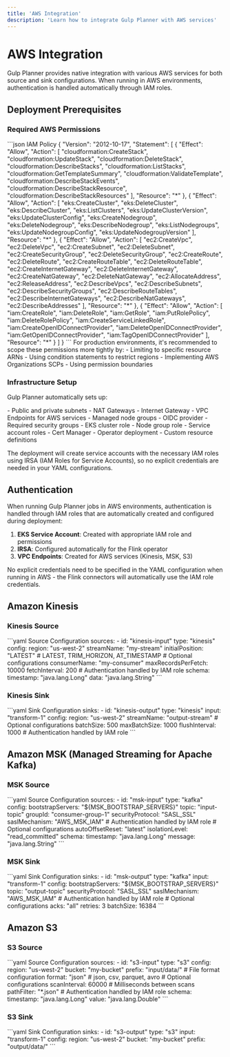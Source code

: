 ```yaml
---
title: 'AWS Integration'
description: 'Learn how to integrate Gulp Planner with AWS services'
---
```


# AWS Integration

Gulp Planner provides native integration with various AWS services for both source and sink configurations. When running in AWS environments, authentication is handled automatically through IAM roles.

## Deployment Prerequisites

### Required AWS Permissions

<CodeGroup>
```json IAM Policy
{
    "Version": "2012-10-17",
    "Statement": [
        {
            "Effect": "Allow",
            "Action": [
                "cloudformation:CreateStack",
                "cloudformation:UpdateStack",
                "cloudformation:DeleteStack",
                "cloudformation:DescribeStacks",
                "cloudformation:ListStacks",
                "cloudformation:GetTemplateSummary",
                "cloudformation:ValidateTemplate",
                "cloudformation:DescribeStackEvents",
                "cloudformation:DescribeStackResource",
                "cloudformation:DescribeStackResources"
            ],
            "Resource": "*"
        },
        {
            "Effect": "Allow",
            "Action": [
                "eks:CreateCluster",
                "eks:DeleteCluster",
                "eks:DescribeCluster",
                "eks:ListClusters",
                "eks:UpdateClusterVersion",
                "eks:UpdateClusterConfig",
                "eks:CreateNodegroup",
                "eks:DeleteNodegroup",
                "eks:DescribeNodegroup",
                "eks:ListNodegroups",
                "eks:UpdateNodegroupConfig",
                "eks:UpdateNodegroupVersion"
            ],
            "Resource": "*"
        },
        {
            "Effect": "Allow",
            "Action": [
                "ec2:CreateVpc",
                "ec2:DeleteVpc",
                "ec2:CreateSubnet",
                "ec2:DeleteSubnet",
                "ec2:CreateSecurityGroup",
                "ec2:DeleteSecurityGroup",
                "ec2:CreateRoute",
                "ec2:DeleteRoute",
                "ec2:CreateRouteTable",
                "ec2:DeleteRouteTable",
                "ec2:CreateInternetGateway",
                "ec2:DeleteInternetGateway",
                "ec2:CreateNatGateway",
                "ec2:DeleteNatGateway",
                "ec2:AllocateAddress",
                "ec2:ReleaseAddress",
                "ec2:DescribeVpcs",
                "ec2:DescribeSubnets",
                "ec2:DescribeSecurityGroups",
                "ec2:DescribeRouteTables",
                "ec2:DescribeInternetGateways",
                "ec2:DescribeNatGateways",
                "ec2:DescribeAddresses"
            ],
            "Resource": "*"
        },
        {
            "Effect": "Allow",
            "Action": [
                "iam:CreateRole",
                "iam:DeleteRole",
                "iam:GetRole",
                "iam:PutRolePolicy",
                "iam:DeleteRolePolicy",
                "iam:CreateServiceLinkedRole",
                "iam:CreateOpenIDConnectProvider",
                "iam:DeleteOpenIDConnectProvider",
                "iam:GetOpenIDConnectProvider",
                "iam:TagOpenIDConnectProvider"
            ],
            "Resource": "*"
        }
    ]
}
```
</CodeGroup>

<Warning>
For production environments, it's recommended to scope these permissions more tightly by:
- Limiting to specific resource ARNs
- Using condition statements to restrict regions
- Implementing AWS Organizations SCPs
- Using permission boundaries
</Warning>

### Infrastructure Setup

Gulp Planner automatically sets up:

<AccordionGroup>
  <Accordion title="VPC with required networking">
    - Public and private subnets
    - NAT Gateways
    - Internet Gateway
    - VPC Endpoints for AWS services
  </Accordion>
  <Accordion title="EKS cluster">
    - Managed node groups
    - OIDC provider
    - Required security groups
  </Accordion>
  <Accordion title="IAM roles and service accounts">
    - EKS cluster role
    - Node group role
    - Service account roles
  </Accordion>
  <Accordion title="Flink Kubernetes Operator">
    - Cert Manager
    - Operator deployment
    - Custom resource definitions
  </Accordion>
</AccordionGroup>

The deployment will create service accounts with the necessary IAM roles using IRSA (IAM Roles for Service Accounts), so no explicit credentials are needed in your YAML configurations.

## Authentication

When running Gulp Planner jobs in AWS environments, authentication is handled through IAM roles that are automatically created and configured during deployment:

1. **EKS Service Account**: Created with appropriate IAM role and permissions
2. **IRSA**: Configured automatically for the Flink operator
3. **VPC Endpoints**: Created for AWS services (Kinesis, MSK, S3)

<Note>
No explicit credentials need to be specified in the YAML configuration when running in AWS - the Flink connectors will automatically use the IAM role credentials.
</Note>

## Amazon Kinesis

### Kinesis Source

<CodeGroup>
```yaml Source Configuration
sources:
  - id: "kinesis-input"
    type: "kinesis"
    config:
      region: "us-west-2"
      streamName: "my-stream"
      initialPosition: "LATEST"  # LATEST, TRIM_HORIZON, AT_TIMESTAMP
      # Optional configurations
      consumerName: "my-consumer"
      maxRecordsPerFetch: 10000
      fetchInterval: 200
      # Authentication handled by IAM role
    schema:
      timestamp: "java.lang.Long"
      data: "java.lang.String"
```
</CodeGroup>

### Kinesis Sink

<CodeGroup>
```yaml Sink Configuration
sinks:
  - id: "kinesis-output"
    type: "kinesis"
    input: "transform-1"
    config:
      region: "us-west-2"
      streamName: "output-stream"
      # Optional configurations
      batchSize: 500
      maxBatchSize: 1000
      flushInterval: 1000
      # Authentication handled by IAM role
```
</CodeGroup>

## Amazon MSK (Managed Streaming for Apache Kafka)

### MSK Source

<CodeGroup>
```yaml Source Configuration
sources:
  - id: "msk-input"
    type: "kafka"
    config:
      bootstrapServers: "${MSK_BOOTSTRAP_SERVERS}"
      topic: "input-topic"
      groupId: "consumer-group-1"
      securityProtocol: "SASL_SSL"
      saslMechanism: "AWS_MSK_IAM"
      # Authentication handled by IAM role
      # Optional configurations
      autoOffsetReset: "latest"
      isolationLevel: "read_committed"
    schema:
      timestamp: "java.lang.Long"
      message: "java.lang.String"
```
</CodeGroup>

### MSK Sink

<CodeGroup>
```yaml Sink Configuration
sinks:
  - id: "msk-output"
    type: "kafka"
    input: "transform-1"
    config:
      bootstrapServers: "${MSK_BOOTSTRAP_SERVERS}"
      topic: "output-topic"
      securityProtocol: "SASL_SSL"
      saslMechanism: "AWS_MSK_IAM"
      # Authentication handled by IAM role
      # Optional configurations
      acks: "all"
      retries: 3
      batchSize: 16384
```
</CodeGroup>

## Amazon S3

### S3 Source

<CodeGroup>
```yaml Source Configuration
sources:
  - id: "s3-input"
    type: "s3"
    config:
      region: "us-west-2"
      bucket: "my-bucket"
      prefix: "input/data/"
      # File format configuration
      format: "json"  # json, csv, parquet, avro
      # Optional configurations
      scanInterval: 60000  # Milliseconds between scans
      pathFilter: "*.json"
      # Authentication handled by IAM role
    schema:
      timestamp: "java.lang.Long"
      value: "java.lang.Double"
```
</CodeGroup>

### S3 Sink

<CodeGroup>
```yaml Sink Configuration
sinks:
  - id: "s3-output"
    type: "s3"
    input: "transform-1"
    config:
      region: "us-west-2"
      bucket: "my-bucket"
      prefix: "output/data/"
```
</CodeGroup> 